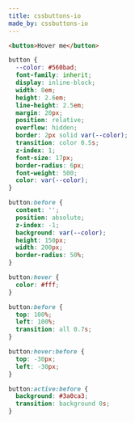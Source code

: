 ```yaml
---
title: cssbuttons-io
made_by: cssbuttons-io
---
```


```html
<button>Hover me</button>
```

```css
button {
  --color: #560bad;
  font-family: inherit;
  display: inline-block;
  width: 8em;
  height: 2.6em;
  line-height: 2.5em;
  margin: 20px;
  position: relative;
  overflow: hidden;
  border: 2px solid var(--color);
  transition: color 0.5s;
  z-index: 1;
  font-size: 17px;
  border-radius: 6px;
  font-weight: 500;
  color: var(--color);
}

button:before {
  content: '';
  position: absolute;
  z-index: -1;
  background: var(--color);
  height: 150px;
  width: 200px;
  border-radius: 50%;
}

button:hover {
  color: #fff;
}

button:before {
  top: 100%;
  left: 100%;
  transition: all 0.7s;
}

button:hover:before {
  top: -30px;
  left: -30px;
}

button:active:before {
  background: #3a0ca3;
  transition: background 0s;
}
```

